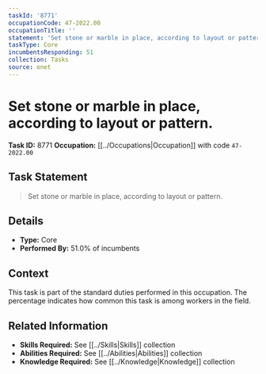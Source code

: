 ```yaml
---
taskId: '8771'
occupationCode: 47-2022.00
occupationTitle: ''
statement: 'Set stone or marble in place, according to layout or pattern.'
taskType: Core
incumbentsResponding: 51
collection: Tasks
source: onet
---
```

# Set stone or marble in place, according to layout or pattern.

**Task ID:** 8771
**Occupation:** [[../Occupations|Occupation]] with code `47-2022.00`

## Task Statement

> Set stone or marble in place, according to layout or pattern.

## Details

- **Type:** Core
- **Performed By:** 51.0% of incumbents

## Context

This task is part of the standard duties performed in this occupation. The percentage indicates how common this task is among workers in the field.

## Related Information

- **Skills Required:** See [[../Skills|Skills]] collection
- **Abilities Required:** See [[../Abilities|Abilities]] collection
- **Knowledge Required:** See [[../Knowledge|Knowledge]] collection
